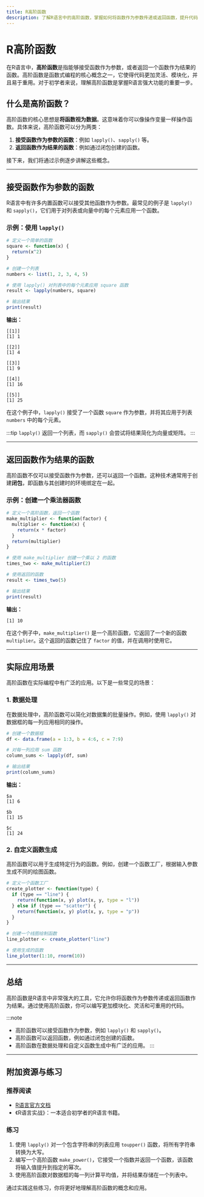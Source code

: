 ```yaml
---
title: R高阶函数
description: 了解R语言中的高阶函数，掌握如何将函数作为参数传递或返回函数，提升代码的灵活性和可重用性。
---
```


# R高阶函数

在R语言中，**高阶函数**是指能够接受函数作为参数，或者返回一个函数作为结果的函数。高阶函数是函数式编程的核心概念之一，它使得代码更加灵活、模块化，并且易于重用。对于初学者来说，理解高阶函数是掌握R语言强大功能的重要一步。

## 什么是高阶函数？

高阶函数的核心思想是**将函数视为数据**。这意味着你可以像操作变量一样操作函数。具体来说，高阶函数可以分为两类：

1. **接受函数作为参数的函数**：例如 `lapply()`、`sapply()` 等。
2. **返回函数作为结果的函数**：例如通过闭包创建的函数。

接下来，我们将通过示例逐步讲解这些概念。

---

## 接受函数作为参数的函数

R语言中有许多内置函数可以接受其他函数作为参数。最常见的例子是 `lapply()` 和 `sapply()`，它们用于对列表或向量中的每个元素应用一个函数。

### 示例：使用 `lapply()`

```r
# 定义一个简单的函数
square <- function(x) {
  return(x^2)
}

# 创建一个列表
numbers <- list(1, 2, 3, 4, 5)

# 使用 lapply() 对列表中的每个元素应用 square 函数
result <- lapply(numbers, square)

# 输出结果
print(result)
```

**输出：**
```
[[1]]
[1] 1

[[2]]
[1] 4

[[3]]
[1] 9

[[4]]
[1] 16

[[5]]
[1] 25
```

在这个例子中，`lapply()` 接受了一个函数 `square` 作为参数，并将其应用于列表 `numbers` 中的每个元素。

:::tip
`lapply()` 返回一个列表，而 `sapply()` 会尝试将结果简化为向量或矩阵。
:::

---

## 返回函数作为结果的函数

高阶函数不仅可以接受函数作为参数，还可以返回一个函数。这种技术通常用于创建**闭包**，即函数与其创建时的环境绑定在一起。

### 示例：创建一个乘法器函数

```r
# 定义一个高阶函数，返回一个函数
make_multiplier <- function(factor) {
  multiplier <- function(x) {
    return(x * factor)
  }
  return(multiplier)
}

# 使用 make_multiplier 创建一个乘以 2 的函数
times_two <- make_multiplier(2)

# 使用返回的函数
result <- times_two(5)

# 输出结果
print(result)
```

**输出：**
```
[1] 10
```

在这个例子中，`make_multiplier()` 是一个高阶函数，它返回了一个新的函数 `multiplier`。这个返回的函数记住了 `factor` 的值，并在调用时使用它。

---

## 实际应用场景

高阶函数在实际编程中有广泛的应用。以下是一些常见的场景：

### 1. 数据处理
在数据处理中，高阶函数可以简化对数据集的批量操作。例如，使用 `lapply()` 对数据框的每一列应用相同的操作。

```r
# 创建一个数据框
df <- data.frame(a = 1:3, b = 4:6, c = 7:9)

# 对每一列应用 sum 函数
column_sums <- lapply(df, sum)

# 输出结果
print(column_sums)
```

**输出：**
```
$a
[1] 6

$b
[1] 15

$c
[1] 24
```

### 2. 自定义函数生成
高阶函数可以用于生成特定行为的函数。例如，创建一个函数工厂，根据输入参数生成不同的绘图函数。

```r
# 定义一个函数工厂
create_plotter <- function(type) {
  if (type == "line") {
    return(function(x, y) plot(x, y, type = "l"))
  } else if (type == "scatter") {
    return(function(x, y) plot(x, y, type = "p"))
  }
}

# 创建一个线图绘制函数
line_plotter <- create_plotter("line")

# 使用生成的函数
line_plotter(1:10, rnorm(10))
```

---

## 总结

高阶函数是R语言中非常强大的工具，它允许你将函数作为参数传递或返回函数作为结果。通过使用高阶函数，你可以编写更加模块化、灵活和可重用的代码。

:::note
- 高阶函数可以接受函数作为参数，例如 `lapply()` 和 `sapply()`。
- 高阶函数可以返回函数，例如通过闭包创建的函数。
- 高阶函数在数据处理和自定义函数生成中有广泛的应用。
:::

---

## 附加资源与练习

### 推荐阅读
- [R语言官方文档](https://cran.r-project.org/manuals.html)
- 《R语言实战》：一本适合初学者的R语言书籍。

### 练习
1. 使用 `lapply()` 对一个包含字符串的列表应用 `toupper()` 函数，将所有字符串转换为大写。
2. 编写一个高阶函数 `make_power()`，它接受一个指数并返回一个函数，该函数将输入值提升到指定的幂次。
3. 使用高阶函数对数据框的每一列计算平均值，并将结果存储在一个列表中。

通过实践这些练习，你将更好地理解高阶函数的概念和应用。